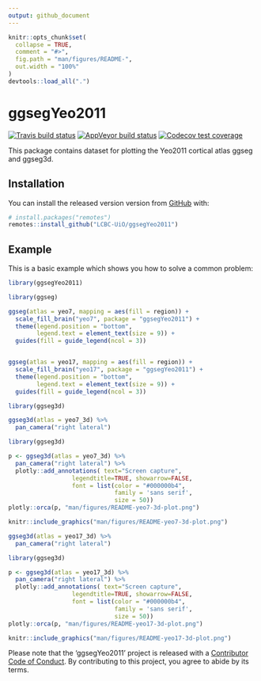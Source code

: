 ```yaml
---
output: github_document
---
```


<!-- README.md is generated from README.Rmd. Please edit that file -->

```r
knitr::opts_chunk$set(
  collapse = TRUE,
  comment = "#>",
  fig.path = "man/figures/README-",
  out.width = "100%"
)
devtools::load_all(".")
```

# ggsegYeo2011

<!-- badges: start -->
[![Travis build status](https://travis-ci.org/LCBC-UiO/ggsegYeo2011.svg?branch=master)](https://travis-ci.org/LCBC-UiO/ggsegYeo2011)
[![AppVeyor build status](https://ci.appveyor.com/api/projects/status/github/LCBC-UiO/ggsegYeo2011?branch=master&svg=true)](https://ci.appveyor.com/project/LCBC-UiO/ggsegYeo2011)
[![Codecov test coverage](https://codecov.io/gh/LCBC-UiO/ggsegYeo2011/branch/master/graph/badge.svg)](https://codecov.io/gh/LCBC-UiO/ggsegYeo2011?branch=master)
<!-- badges: end -->

This package contains dataset for plotting the Yeo2011 cortical atlas ggseg and ggseg3d. 

## Installation

You can install the released version version from [GitHub](https://github.com/) with:

```r
# install.packages("remotes")
remotes::install_github("LCBC-UiO/ggsegYeo2011")
```
## Example

This is a basic example which shows you how to solve a common problem:
```r
library(ggsegYeo2011)
```

```r
library(ggseg)

ggseg(atlas = yeo7, mapping = aes(fill = region)) +
  scale_fill_brain("yeo7", package = "ggsegYeo2011") +
  theme(legend.position = "bottom",
        legend.text = element_text(size = 9)) +
  guides(fill = guide_legend(ncol = 3))


ggseg(atlas = yeo17, mapping = aes(fill = region)) +
  scale_fill_brain("yeo17", package = "ggsegYeo2011") +
  theme(legend.position = "bottom",
        legend.text = element_text(size = 9)) +
  guides(fill = guide_legend(ncol = 3))

```

```r
library(ggseg3d)

ggseg3d(atlas = yeo7_3d) %>% 
  pan_camera("right lateral")
```

```r
library(ggseg3d)

p <- ggseg3d(atlas = yeo7_3d) %>%
  pan_camera("right lateral") %>%
  plotly::add_annotations( text="Screen capture",
                  legendtitle=TRUE, showarrow=FALSE,
                  font = list(color = "#000000b4",
                              family = 'sans serif',
                              size = 50))
plotly::orca(p, "man/figures/README-yeo7-3d-plot.png")
```

```r
knitr::include_graphics("man/figures/README-yeo7-3d-plot.png")
```

```r
ggseg3d(atlas = yeo17_3d) %>% 
  pan_camera("right lateral")
```

```r
library(ggseg3d)

p <- ggseg3d(atlas = yeo17_3d) %>%
  pan_camera("right lateral") %>%
  plotly::add_annotations( text="Screen capture",
                  legendtitle=TRUE, showarrow=FALSE,
                  font = list(color = "#000000b4",
                              family = 'sans serif',
                              size = 50))
plotly::orca(p, "man/figures/README-yeo17-3d-plot.png")
```

```r
knitr::include_graphics("man/figures/README-yeo17-3d-plot.png")
```
Please note that the 'ggsegYeo2011' project is released with a
[Contributor Code of Conduct](CODE_OF_CONDUCT.md).
By contributing to this project, you agree to abide by its terms.
